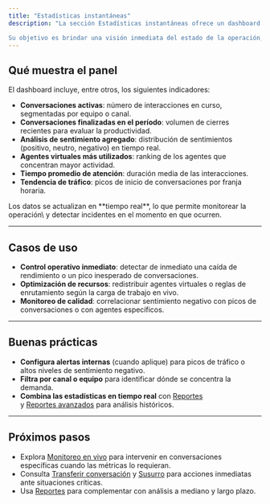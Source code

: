 ```yaml
---
title: "Estadísticas instantáneas"
description: "La sección Estadísticas instantáneas ofrece un dashboard en tiempo real con métricas clave de las conversaciones y del rendimiento de los equipos de agentes virtuales. 

Su objetivo es brindar una visión inmediata del estado de la operación, facilitando decisiones rápidas y basadas en datos."
---
```


## Qué muestra el panel

El dashboard incluye, entre otros, los siguientes indicadores:

- **Conversaciones activas**: número de interacciones en curso, segmentadas por equipo o canal.
- **Conversaciones finalizadas en el período**: volumen de cierres recientes para evaluar la productividad.
- **Análisis de sentimiento agregado**: distribución de sentimientos (positivo, neutro, negativo) en tiempo real.
- **Agentes virtuales más utilizados**: ranking de los agentes que concentran mayor actividad.
- **Tiempo promedio de atención**: duración media de las interacciones.
- **Tendencia de tráfico**: picos de inicio de conversaciones por franja horaria.

<info>
  Los datos se actualizan en **tiempo real**, lo que permite monitorear la operación\
  y detectar incidentes en el momento en que ocurren.
</info>

---

## Casos de uso

- **Control operativo inmediato**: detectar de inmediato una caída de rendimiento o un pico inesperado de conversaciones.
- **Optimización de recursos**: redistribuir agentes virtuales o reglas de enrutamiento según la carga de trabajo en vivo.
- **Monitoreo de calidad**: correlacionar sentimiento negativo con picos de conversaciones o con agentes específicos.

---

## Buenas prácticas

- **Configura alertas internas** (cuando aplique) para picos de tráfico o altos niveles de sentimiento negativo.
- **Filtra por canal o equipo** para identificar dónde se concentra la demanda.
- **Combina las estadísticas en tiempo real** con [Reportes](../reporting/overview)\
  y [Reportes avanzados](../reporting/advanced-reports-kpis) para análisis históricos.

---

## Próximos pasos

- Explora [Monitoreo en vivo](./live-monitoring) para intervenir en conversaciones específicas cuando las métricas lo requieran.
- Consulta [Transferir conversación](./transfer) y [Susurro](./whisper) para acciones inmediatas ante situaciones críticas.
- Usa [Reportes](../reporting/overview) para complementar con análisis a mediano y largo plazo.